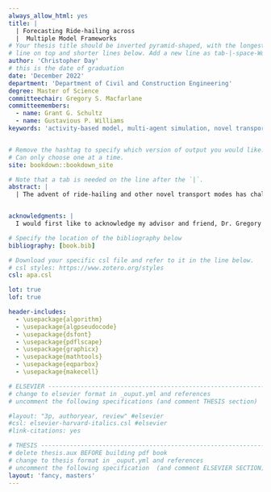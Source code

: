 ```yaml
---
always_allow_html: yes
title: |
  | Forecasting Ride-hailing across  
  |  Multiple Model Frameworks
# Your thesis title should be inverted pyramid-shaped, with the longest
# line on top and shorter lines below. Add a new line as tab-|-space-Words
author: 'Christopher Day'
# this is the date of graduation
date: 'December 2022'
department: 'Department of Civil and Construction Engineering'
degree: Master of Science
committeechair: Gregory S. Macfarlane
committeemembers:
  - name: Grant G. Schultz
  - name: Gustavious P. Williams
keywords: 'activity-based model, multi-agent simulation, novel transport modes, ActivitySim, BEAM'


# Remove the hashtag to specify which version of output you would like.
# Can only choose one at a time.
site: bookdown::bookdown_site

# Note that a tab is needed on the line after the `|`.
abstract: |
  | The advent of ride-hailing and other novel transport modes has challenged forecasters to develop new methods of capturing behavior and estimating service capabilities. Level of service for ride-hailing and other novel modes have been forecasted with activity-based models, multi-agent simulations, spatial analysis, survey data and statistical methods, and even machine learning approaches. As each approach is vastely different, forecasters have experienced a certain level of confusion when electing which approach to use to forecast level of service. In this paper, we examine ride-hailing ridership, slevel of service, and utilization generated by different activity-based model and multi-agent simulation mode choice combinations. Using ActivitySim as the activity-based model and BEAM as the multi-agent simulation, we establish 10 different mode choice combinations to analyze ride-hailing service capabilities for a Salt Lake City, Utah case study region. By analyzing ride-hailing ridership, utilization, and wait times we determine some promising approaches to modeling ride-hailing service capabilities and ridership using a linked activity-based model and multi-agent simulation. We determine that in general, linking an activity-based model and a multi-agent simulation is a promising methodology to forecasting service capabilities of ride-hailing, especially if the ride-hailing choice is kept to only one of those modeling tools. We also determine that using the combination of path, person, and location type variables to calculate the mode choice utility may predict an increase in pooled ride-haling ridership than only using path type variables. Overall, the results of our research show that the combination of modeling software, mode choice model, and utility parameters greatly affects ride-hailing ridership and level of service forecasts.


acknowledgments: |
  I would first like to acknowledge my advisor and friend, Dr. Gregory Macfarlane, for teaching me everything I know. Without you, this thesis and my future career would be boring and stupid. I found a work to love and enjoy while researching under your supervision, and for that I will forever be grateful. I express gratitude as well to Dr. Shultz and Dr. Williams for being on my advisory committe and helping me finish my thesis. I would also like to acknowledge the United States Department of Transportation (USDOT) for funding my research. Thank you to the members of the T-SCORE center, especially Dr. Gregory Erhardt, Jawad Hoque, and Vedant Goyal for their friendship and help with tackling BEAM. A special shoutout to Nate Lant and Hayden Atchley for working on ActivitySim and BEAM even when we had no idea what we were doing. Together, we got this thing done. I am enormously grateful as well to Zachary Needell at Lawrence Berkeley National Laboratory for working with the T-SCORE team and I in our efforts to tame BEAM. Without you, none of this would have been possible. An additional thanks to Wasatch Front Regional Council, especially Chad Worthen, for sharing data and working with our group. I express sincere gratitude for my family members and their patience and support as I conducted this research. Especially, thank you to my wife Megan, because without her I would probably be dead. She convinced me to apply for this research position, held down the fort at home, let me work every Saturday for 3 years, and was patient with me everytime I went insane staring at my computer screeen. I appretiate you all. Finally, thank you to the BYU tennis courts and Kevin Lunt, because tennis is the key to happiness. 

# Specify the location of the bibliography below
bibliography: [book.bib] 

# Download your specific csl file and refer to it in the line below.
# csl styles: https://www.zotero.org/styles
csl: apa.csl

lot: true
lof: true

header-includes:
  - \usepackage{algorithm}
  - \usepackage{algpseudocode}
  - \usepackage{dsfont}
  - \usepackage{pdflscape}
  - \usepackage{graphicx}
  - \usepackage{mathtools}
  - \usepackage{eqparbox}
  - \usepackage{makecell}

# ELSEVIER ----------------------------------------------------------------#
# change to elsevier format in _ouput.yml and references
# uncomment the following specifications (and comment THESIS section)

#layout: "3p, authoryear, review" #elsevier
#csl: elsevier-harvard-italics.csl #elsevier
#link-citations: yes

# THESIS ------------------------------------------------------------------#
# delete thesis.aux BEFORE building pdf book
# change to thesis format in _ouput.yml and references
# uncomment the following specification  (and comment ELSEVIER SECTION)
layout: 'fancy, masters'
---
```


